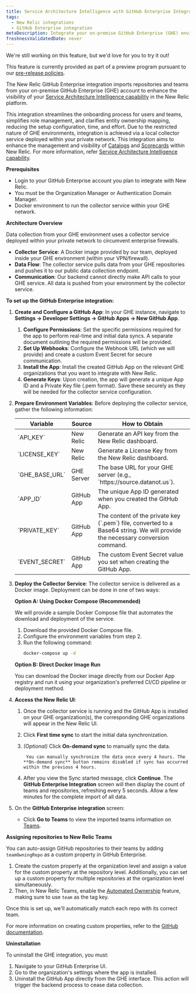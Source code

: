 ```yaml
---
title: Service Architecture Intelligence with GitHub Enterprise Integration
tags:
  - New Relic integrations
  - GitHub Enterprise integration
metaDescription: Integrate your on-premise GitHub Enterprise (GHE) environment with New Relic using a secure collector service and GitHub App for automated data ingestion.
freshnessValidatedDate: never
---
```


<Callout title="PREVIEW">

  We're still working on this feature, but we'd love for you to try it out!

  This feature is currently provided as part of a preview program pursuant to our [pre-release policies](/docs/licenses/license-information/referenced-policies/new-relic-pre-release-policy).
</Callout>

The New Relic GitHub Enterprise integration imports repositories and teams from your on-premise GitHub Enterprise (GHE) account to enhance the visibility of your [Service Architecture Intelligence capability](/docs/service-architecture-intelligence/getting-started) in the New Relic platform. 

This integration streamlines the onboarding process for users and teams, simplifies role management, and clarifies entity ownership mapping, reducing the setup configuration, time, and effort. Due to the restricted nature of GHE environments, integration is achieved via a local collector service deployed within your private network. This integration aims to enhance the management and visibility of [Catalogs](/docs/service-architecture-intelligence/catalogs/catalogs) and [Scorecards](/docs/service-architecture-intelligence/scorecards/getting-started) within New Relic. For more information, refer [Service Architecture Intelligence capability](/docs/service-architecture-intelligence/getting-started).

**Prerequisites**

* Login to your GitHub Enterprise account you plan to integrate with New Relic.
* You must be the Organization Manager or Authentication Domain Manager.
* Docker environment to run the collector service within your GHE network.


**Architecture Overview**

Data collection from your GHE environment uses a collector service deployed within your private network to circumvent enterprise firewalls.

- **Collector Service**: A Docker image provided by our team, deployed inside your GHE environment (within your VPN/firewall).
- **Data Flow**: The collector service pulls data from your GHE repositories and pushes it to our public data collection endpoint.
- **Communication**: Our backend cannot directly make API calls to your GHE service. All data is pushed from your environment by the collector service.

**To set up the GitHub Enterprise integration:**

1. **Create and Configure a GitHub App**: In your GHE instance, navigate to **Settings → Developer Settings → GitHub Apps → New GitHub App**.
    
    1. **Configure Permissions**: Set the specific permissions required for the app to perform real-time and initial data syncs. A separate document outlining the required permissions will be provided.
    2. **Set Up Webhooks**: Configure the Webhook URL (which we will provide) and create a custom Event Secret for secure communication.
    3. **Install the App**: Install the created GitHub App on the relevant GHE organizations that you want to integrate with New Relic.
    4. **Generate Keys**: Upon creation, the app will generate a unique App ID and a Private Key file (.pem format). Save these securely as they will be needed for the collector service configuration.

2. **Prepare Environment Variables**: Before deploying the collector service, gather the following information:

    <table>
      <thead>
        <tr>
          <th>Variable</th>
          <th>Source</th>
          <th>How to Obtain</th>
        </tr>
      </thead>
      <tbody>
        <tr>
          <td>`API_KEY`</td>
          <td>New Relic</td>
          <td>Generate an API key from the New Relic dashboard.</td>
        </tr>
        <tr>
          <td>`LICENSE_KEY`</td>
          <td>New Relic</td>
          <td>Generate a License Key from the New Relic dashboard.</td>
        </tr>
        <tr>
          <td>`GHE_BASE_URL`</td>
          <td>GHE Server</td>
          <td>The base URL for your GHE server (e.g., `https://source.datanot.us`).</td>
        </tr>
        <tr>
          <td>`APP_ID`</td>
          <td>GitHub App</td>
          <td>The unique App ID generated when you created the GitHub App.</td>
        </tr>
        <tr>
          <td>`PRIVATE_KEY`</td>
          <td>GitHub App</td>
          <td>The content of the private key (`.pem`) file, converted to a Base64 string. We will provide the necessary conversion command.</td>
        </tr>
        <tr>
          <td>`EVENT_SECRET`</td>
          <td>GitHub App</td>
          <td>The custom Event Secret value you set when creating the GitHub App.</td>
        </tr>
      </tbody>
    </table>

3. **Deploy the Collector Service**: The collector service is delivered as a Docker image. Deployment can be done in one of two ways:

    **Option A: Using Docker Compose (Recommended)**

    We will provide a sample Docker Compose file that automates the download and deployment of the service.

    1. Download the provided Docker Compose file.
    2. Configure the environment variables from step 2.
    3. Run the following command:
       ```bash
       docker-compose up -d
       ```

    **Option B: Direct Docker Image Run**

    You can download the Docker image directly from our Docker App registry and run it using your organization's preferred CI/CD pipeline or deployment method.

4. **Access the New Relic UI**: 
    
    1. Once the collector service is running and the GitHub App is installed on your GHE organization(s), the corresponding GHE organizations will appear in the New Relic UI.
    2. Click **First time sync** to start the initial data synchronization.
    3. *(Optional)* Click **On-demand sync** to manually sync the data.

        <Callout variant="tip" title="tip">

            You can manually synchronize the data once every 4 hours. The **On-demand sync** button remains disabled if sync has occurred within the previous 4 hours.

        </Callout>

    4. After you view the Sync started message, click **Continue**. The **GitHub Enterprise Integration** screen will then display the count of teams and repositories, refreshing every 5 seconds. Allow a few minutes for the complete import of all data.

5. On the **GitHub Enterprise integration** screen:

    - Click **Go to Teams** to view the imported teams information on [Teams](/docs/service-architecture-intelligence/teams/teams).

**Assigning repositories to New Relic Teams**

You can auto-assign GitHub repositories to their teams by adding `teamOwningRepo` as a custom property in GitHub Enterprise.

1. Create the custom property at the organization level and assign a value for the custom property at the repository level. Additionally, you can set up a custom property for multiple repositories at the organization level simultaneously.
2. Then, in New Relic Teams, enable the [Automated Ownership](/docs/service-architecture-intelligence/teams/manage-teams/#assign-ownership) feature, making sure to use `team` as the tag key.

Once this is set up, we'll automatically match each repo with its correct team.

For more information on creating custom properties, refer to the [GitHub documentation](https://docs.github.com/en/organizations/managing-organization-settings/managing-custom-properties-for-repositories-in-your-organization).

**Uninstallation**

To uninstall the GHE integration, you must:

1. Navigate to your GitHub Enterprise UI.
2. Go to the organization's settings where the app is installed.
3. Uninstall the GitHub App directly from the GHE interface. This action will trigger the backend process to cease data collection.


